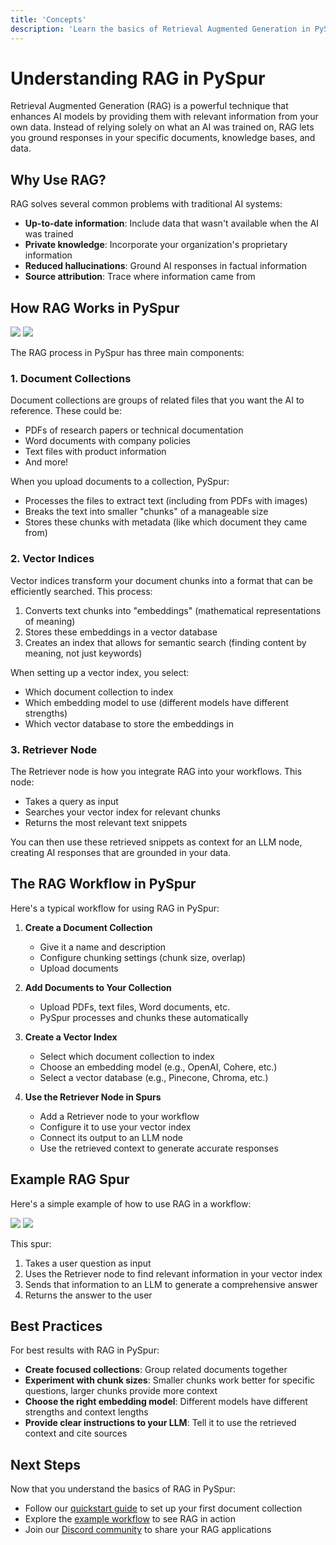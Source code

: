 ```yaml
---
title: 'Concepts'
description: 'Learn the basics of Retrieval Augmented Generation in PySpur'
---
```


# Understanding RAG in PySpur

Retrieval Augmented Generation (RAG) is a powerful technique that enhances AI models by providing them with relevant information from your own data. Instead of relying solely on what an AI was trained on, RAG lets you ground responses in your specific documents, knowledge bases, and data.

## Why Use RAG?

RAG solves several common problems with traditional AI systems:

- **Up-to-date information**: Include data that wasn't available when the AI was trained
- **Private knowledge**: Incorporate your organization's proprietary information
- **Reduced hallucinations**: Ground AI responses in factual information
- **Source attribution**: Trace where information came from

## How RAG Works in PySpur

<img className="block dark:hidden" src="/images/rag/rag_flow_light.png" />
<img className="hidden dark:block" src="/images/rag/rag_flow_dark.png" />

The RAG process in PySpur has three main components:

### 1. Document Collections

Document collections are groups of related files that you want the AI to reference. These could be:

- PDFs of research papers or technical documentation
- Word documents with company policies
- Text files with product information
- And more!

When you upload documents to a collection, PySpur:
- Processes the files to extract text (including from PDFs with images)
- Breaks the text into smaller "chunks" of a manageable size
- Stores these chunks with metadata (like which document they came from)

### 2. Vector Indices

Vector indices transform your document chunks into a format that can be efficiently searched. This process:

1. Converts text chunks into "embeddings" (mathematical representations of meaning)
2. Stores these embeddings in a vector database
3. Creates an index that allows for semantic search (finding content by meaning, not just keywords)

When setting up a vector index, you select:
- Which document collection to index
- Which embedding model to use (different models have different strengths)
- Which vector database to store the embeddings in

### 3. Retriever Node

The Retriever node is how you integrate RAG into your workflows. This node:
- Takes a query as input
- Searches your vector index for relevant chunks
- Returns the most relevant text snippets

You can then use these retrieved snippets as context for an LLM node, creating AI responses that are grounded in your data.

## The RAG Workflow in PySpur

Here's a typical workflow for using RAG in PySpur:

1. **Create a Document Collection**
   - Give it a name and description
   - Configure chunking settings (chunk size, overlap)
   - Upload documents

2. **Add Documents to Your Collection**
   - Upload PDFs, text files, Word documents, etc.
   - PySpur processes and chunks these automatically

3. **Create a Vector Index**
   - Select which document collection to index
   - Choose an embedding model (e.g., OpenAI, Cohere, etc.)
   - Select a vector database (e.g., Pinecone, Chroma, etc.)

4. **Use the Retriever Node in Spurs**
   - Add a Retriever node to your workflow
   - Configure it to use your vector index
   - Connect its output to an LLM node
   - Use the retrieved context to generate accurate responses

## Example RAG Spur

Here's a simple example of how to use RAG in a workflow:

<img className="block dark:hidden" src="/images/rag/example_spur_light.png" />
<img className="hidden dark:block" src="/images/rag/example_spur_dark.png" />

This spur:
1. Takes a user question as input
2. Uses the Retriever node to find relevant information in your vector index
3. Sends that information to an LLM to generate a comprehensive answer
4. Returns the answer to the user

## Best Practices

For best results with RAG in PySpur:

- **Create focused collections**: Group related documents together
- **Experiment with chunk sizes**: Smaller chunks work better for specific questions, larger chunks provide more context
- **Choose the right embedding model**: Different models have different strengths and context lengths
- **Provide clear instructions to your LLM**: Tell it to use the retrieved context and cite sources

## Next Steps

Now that you understand the basics of RAG in PySpur:

- Follow our [quickstart guide](/quickstart) to set up your first document collection
- Explore the [example workflow](/example) to see RAG in action
- Join our [Discord community](https://discord.gg/7Spn7C8A5F) to share your RAG applications

